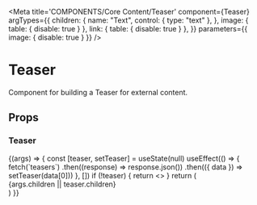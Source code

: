 
<Meta
  title='COMPONENTS/Core Content/Teaser'
  component={Teaser}
  argTypes={{
    children: {
      name: "Text",
      control: { type: "text" },
    },
    image: { table: { disable: true } },
    link: { table: { disable: true } },
  }}
  parameters={{ image: { disable: true } }}
/>

# Teaser

Component for building a Teaser for external content.

## Props

<Props of={Teaser} />

### Teaser

<Preview>
  <Story name='Teaser'>
    {(args) => {
      const [teaser, setTeaser] = useState(null)
      useEffect(() => {
        fetch(`teasers`)
          .then((response) => response.json())
          .then(({ data }) => setTeaser(data[0]))
      }, [])
      if (!teaser) {
        return <></>
      }
      return (
        <div
          style={{
            maxWidth: "900px",
            marginLeft: "auto",
            marginRight: "auto",
            paddingLeft: "15px",
            paddingRight: "15px",
            marginTop: "10px",
          }}
        >
          <Teaser
            image={teaser.image}
            link={teaser.link}
            title={args.title || teaser.title}
            meta={args.meta || teaser.meta}
          >
            {args.children || teaser.children}
          </Teaser>
        </div>
      )
    }}
  </Story>
</Preview>
